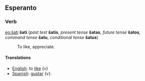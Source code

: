 ==Esperanto==
===Verb===
[[eo:ŝati]]
'''ŝati''' (''past test'' '''ŝatis''', ''present tense'' '''ŝatas''', ''future tense'' '''ŝatos''', ''command tense'' '''ŝatu''', ''conditional tense'' '''ŝatus''')
:To like, appreciate. 

====Translations====

*[[English]]: to [[like]] {v}
*[[Spanish]]: [[gustar]] {v}.